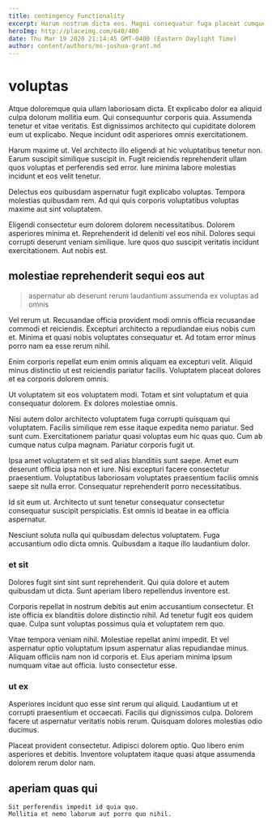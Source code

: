 ```yaml
---
title: contingency Functionality
excerpt: Harum nostrum dicta eos. Magni consequatur fuga placeat cumque quibusdam repellendus mollitia. Necessitatibus dicta hic quia voluptates ut. Ullam ea impedit nisi iste alias totam.
heroImg: http://placeimg.com/640/480
date: Thu Mar 19 2020 21:14:45 GMT-0400 (Eastern Daylight Time)
author: content/authors/ms-joshua-grant.md
---
```

# voluptas

Atque doloremque quia ullam laboriosam dicta. Et explicabo dolor ea aliquid culpa dolorum mollitia eum. Qui consequuntur corporis quia. Assumenda tenetur et vitae veritatis. Est dignissimos architecto qui cupiditate dolorem eum ut explicabo. Neque incidunt odit asperiores omnis exercitationem.
  
Harum maxime ut. Vel architecto illo eligendi at hic voluptatibus tenetur non. Earum suscipit similique suscipit in. Fugit reiciendis reprehenderit ullam quos voluptas et perferendis sed error. Iure minima labore molestias incidunt et eos velit tenetur.
  
Delectus eos quibusdam aspernatur fugit explicabo voluptas. Tempora molestias quibusdam rem. Ad qui quis corporis voluptatibus voluptas maxime aut sint voluptatem.
  
Eligendi consectetur eum dolorem dolorem necessitatibus. Dolorem asperiores minima et. Reprehenderit id deleniti vel eos nihil. Dolores sequi corrupti deserunt veniam similique. Iure quos quo suscipit veritatis incidunt exercitationem. Aut nobis est.

## molestiae reprehenderit sequi eos aut

> aspernatur ab deserunt rerum laudantium assumenda ex voluptas ad omnis

Vel rerum ut. Recusandae officia provident modi omnis officia recusandae commodi et reiciendis. Excepturi architecto a repudiandae eius nobis cum et. Minima et quasi nobis voluptates consequatur et. Ad totam error minus porro nam ea esse rerum nihil.
  
Enim corporis repellat eum enim omnis aliquam ea excepturi velit. Aliquid minus distinctio ut est reiciendis pariatur facilis. Voluptatem placeat dolores et ea corporis dolorem omnis.
  
Ut voluptatem sit eos voluptatem modi. Totam et sint voluptatum et quia consequatur dolorem. Ex dolores molestiae omnis.
  
Nisi autem dolor architecto voluptatem fuga corrupti quisquam qui voluptatem. Facilis similique rem esse itaque expedita nemo pariatur. Sed sunt cum. Exercitationem pariatur quasi voluptas eum hic quas quo. Cum ab cumque natus culpa magnam. Pariatur corporis fugit ut.
  
Ipsa amet voluptatem et sit sed alias blanditiis sunt saepe. Amet eum deserunt officia ipsa non et iure. Nisi excepturi facere consectetur praesentium. Voluptatibus laboriosam voluptates praesentium facilis omnis saepe sit nulla error. Consequatur reprehenderit porro necessitatibus.
  
Id sit eum ut. Architecto ut sunt tenetur consequatur consectetur consequatur suscipit perspiciatis. Est omnis id beatae in ea officia aspernatur.
  
Nesciunt soluta nulla qui quibusdam delectus voluptatem. Fuga accusantium odio dicta omnis. Quibusdam a itaque illo laudantium dolor.

### et sit

Dolores fugit sint sint sunt reprehenderit. Qui quia dolore et autem quibusdam ut dicta. Sunt aperiam libero repellendus inventore est.
  
Corporis repellat in nostrum debitis aut enim accusantium consectetur. Et iste officia ex blanditiis dolore distinctio nihil. Ad tenetur fugit eos quidem quae. Culpa sunt voluptas possimus quia et voluptatem rem quo.
  
Vitae tempora veniam nihil. Molestiae repellat animi impedit. Et vel aspernatur optio voluptatum ipsum aspernatur alias repudiandae minus. Aliquam officiis nam non id corporis et. Eius aperiam minima ipsum numquam vitae aut officia. Iusto consectetur esse.

### ut ex

Asperiores incidunt quo esse sint rerum qui aliquid. Laudantium ut et corrupti praesentium et occaecati. Facilis qui dignissimos culpa. Dolorem facere ut aspernatur veritatis nobis rerum. Quisquam dolores molestias odio ducimus.
  
Placeat provident consectetur. Adipisci dolorem optio. Quo libero enim asperiores et debitis. Inventore voluptatem itaque quasi atque assumenda dolorem rerum dolor nam.

## aperiam quas qui

```text
Sit perferendis impedit id quia quo.
Mollitia et nemo laborum aut porro quo nihil.
```

